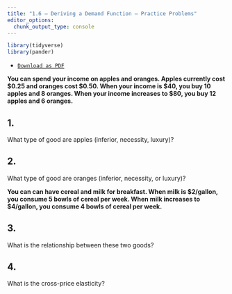 ```yaml
---
title: "1.6 — Deriving a Demand Function — Practice Problems"
editor_options: 
  chunk_output_type: console
---
```


```r
library(tidyverse)
library(pander)
```

- [<i class="fas fa-file-pdf"></i> `Download as PDF`](/practice/1.6-practice.pdf)
<!--- [<i class="fas fa-file-pdf"></i> `Answer Key`](/practice/1.6-practice-answers.pdf) -->


**You can spend your income on apples and oranges. Apples currently cost $0.25 and oranges cost $0.50. When your income is $40, you buy 10 apples and 8 oranges. When your income increases to $80, you buy 12 apples and 6 oranges.**

## 1. 
What type of good are apples (inferior, necessity, luxury)?

## 2. 
What type of good are oranges (inferior, necessity, or luxury)?

**You can can have cereal and milk for breakfast. When milk is $2/gallon, you consume 5 bowls of cereal per week. When milk increases to $4/gallon, you consume 4 bowls of cereal per week.**

## 3. 
What is the relationship between these two goods?

## 4. 
What is the cross-price elasticity? 

